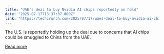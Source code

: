 ```yaml
---
title: "UAE’s deal to buy Nvidia AI chips reportedly on hold"
date: "2025-07-17T13:37:37.000Z"
link: "https://techcrunch.com/2025/07/17/uaes-deal-to-buy-nvidia-ai-chips-reportedly-on-hold/"
---
```


The U.S. is reportedly holding up the deal due to concerns that AI chips could be smuggled to China from the UAE.

[Read more](https://techcrunch.com/2025/07/17/uaes-deal-to-buy-nvidia-ai-chips-reportedly-on-hold/)
